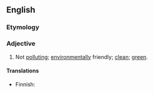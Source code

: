 ==English==

===Etymology===
{{prefix|non|polluting|lang=en}}

===Adjective===
{{en-adj}}

# Not [[polluting]]; [[environmentally]] friendly; [[clean]]; [[green]].

====Translations====
{{trans-top|not polluting}}
* Finnish: {{t+|fi|saasteeton}}
{{trans-mid}}
{{trans-bottom}}